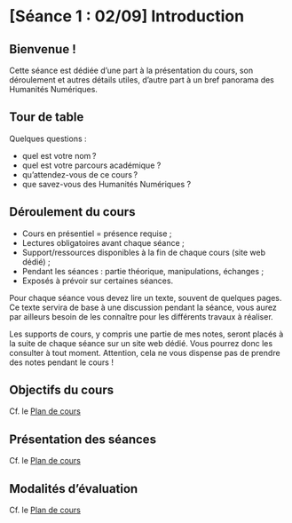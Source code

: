 # [Séance 1 : 02/09] Introduction {.unnumbered}

## Bienvenue ! 

Cette séance est dédiée d'une part à la présentation du cours, son déroulement et autres détails utiles, d'autre part à un bref panorama des Humanités Numériques. 

## Tour de table 

Quelques questions :

- quel est votre nom ? 
- quel est votre parcours académique ? 
- qu’attendez-vous de ce cours ? 
- que savez-vous des Humanités Numériques ? 

<!-- 
MV: 

Mon nom est Mathilde Verstraete, je suis doctorante au Département de littératures et de langues du monde de l’Université de Montréal. J'ai un parcours en lettres classiques: j'ai donc étudié le latin et le grec ancien avant de me tourner vers les Humanités Numériques. Je suis en rédaction de thèse depuis peu, je suis aussi auxiliaire de recherche à la Chaire de recherche du Canada sur les écritures numériques (dirigée par Marcello Vitali-Rosati), je suis proche des Groupe de recherche sur les éditions critiques en contexte numérique et Centre de recherche interuniversitaire sur les humanités numériques. Je vais avoir beaucoup d’occasions de vous parler des projets sur lesquels nous travaillons dans ces laboratoires.

Je donne ce cours parce qu’il m’a été attribué par le Département de littératures et de langues du monde, je suis très heureuse d’avoir l’occasion de présenter des initiatives et des projets qui me tiennent à cœur et qui sont parfois en lien avec ma thèse. À vous! 

--> 

## Déroulement du cours 

- Cours en présentiel = présence requise ; 
- Lectures obligatoires avant chaque séance ; 
- Support/ressources disponibles à la fin de chaque cours (site web dédié) ; 
- Pendant les séances : partie théorique, manipulations, échanges ; 
- Exposés à prévoir sur certaines séances. 

Pour chaque séance vous devez lire un texte, souvent de quelques pages. Ce texte servira de base à une discussion pendant la séance, vous aurez par ailleurs besoin de les connaître pour les différents travaux à réaliser.

Les supports de cours, y compris une partie de mes notes, seront placés à la suite de chaque séance sur un site web dédié. Vous pourrez donc les consulter à tout moment. Attention, cela ne vous dispense pas de prendre des notes pendant le cours !

## Objectifs du cours 

Cf. le [Plan de cours](Plan-Cours.html#objectifs-et-contenu-du-cours)

## Présentation des séances 

Cf. le [Plan de cours](Plan-Cours.html#calendrier-des-séances-et-des-lectures)

## Modalités d'évaluation 

Cf. le [Plan de cours](Plan-Cours.html#modalités-dévaluation)